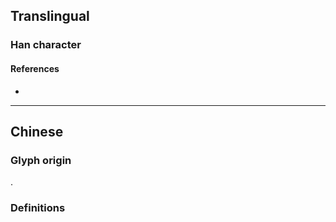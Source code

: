 {{character info}}
==Translingual==

===Han character===
{{Han char|rn=86|rad=火|as=16|sn=20|four=|canj=BFKCF|ids=⿰炙尞}}

====References====
* {{Han ref|kx=0686.380|dkj=19573|hdz=32247.070|uh=7212|ud=29202}}

----

==Chinese==

===Glyph origin===
{{Han etym}}
{{Han compound|炙|尞|c1=s|c2=p|t1=burn|ls=psc}}.

===Definitions===
{{zh-see|燎|v|to [[roast]]}}